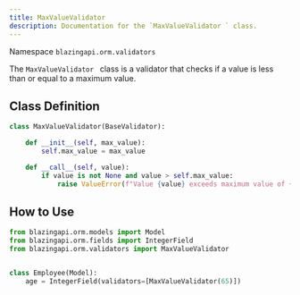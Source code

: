 ```yaml
---
title: MaxValueValidator
description: Documentation for the `MaxValueValidator ` class.
---
```


Namespace `blazingapi.orm.validators`

The `MaxValueValidator ` class is a validator that checks if a value is less than or equal to a maximum value.

## Class Definition

```python
class MaxValueValidator(BaseValidator):

    def __init__(self, max_value):
        self.max_value = max_value

    def __call__(self, value):
        if value is not None and value > self.max_value:
            raise ValueError(f"Value {value} exceeds maximum value of {self.max_value}")
```

## How to Use

```python
from blazingapi.orm.models import Model
from blazingapi.orm.fields import IntegerField
from blazingapi.orm.validators import MaxValueValidator


class Employee(Model):
    age = IntegerField(validators=[MaxValueValidator(65)])
```